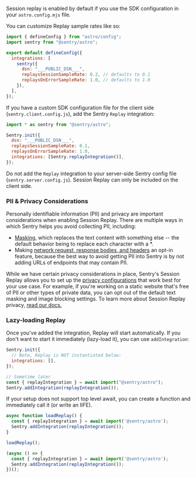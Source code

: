 Session replay is enabled by default if you use the SDK configuration in your `astro.config.mjs` file.

You can customize Replay sample rates like so:

```javascript {filename:astro.config.mjs} {8-9}
import { defineConfig } from "astro/config";
import sentry from "@sentry/astro";

export default defineConfig({
  integrations: [
    sentry({
      dsn: "___PUBLIC_DSN___",
      replaysSessionSampleRate: 0.2, // defaults to 0.1
      replaysOnErrorSampleRate: 1.0, // defaults to 1.0
    }),
  ],
});
```

If you have a <PlatformLink to="/manual-setup/#manual-sdk-initialization">custom SDK configuration file</PlatformLink> for the client side (`sentry.client.config.js`), add the Sentry `Replay` integration:

```javascript {filename:sentry.client.config.js} {5-7}
import * as sentry from "@sentry/astro";

Sentry.init({
  dsn: "___PUBLIC_DSN___",
  replaysSessionSampleRate: 0.1,
  replaysOnErrorSampleRate: 1.0,
  integrations: [Sentry.replayIntegration()],
});
```

<Alert level="warning">

Do not add the `Replay` integration to your server-side Sentry config file (`sentry.server.config.js`).
Session Replay can only be included on the client side.

</Alert>

### PII & Privacy Considerations

Personally identifiable information (PII) and privacy are important considerations when enabling Session Replay. There are multiple ways in which Sentry helps you avoid collecting PII, including:
- [Masking](/platforms/javascript/session-replay/privacy/#masking), which replaces the text content with something else -- the default behavior being to replace each character with a *.
- Making [network request, response bodies, and headers](/platforms/javascript/session-replay/privacy/#network-request-and-response-bodies-and-headers) an opt-in feature, because the best way to avoid getting PII into Sentry is by not adding URLs of endpoints that may contain PII.

While we have certain privacy considerations in place, Sentry's Session Replay allows you to set up the [privacy configurations](/platforms/javascript/session-replay/privacy/#privacy-configuration) that work best for your use case. For example, if you're working on a static website that's free of PII or other types of private data, you can opt out of the default text masking and image blocking settings.
To learn more about Session Replay privacy, [read our docs.](/platforms/javascript/session-replay/privacy/)

### Lazy-loading Replay

Once you've added the integration, Replay will start automatically. If you don't want to start it immediately (lazy-load it), you can use `addIntegration`:

```javascript
Sentry.init({
  // Note, Replay is NOT instantiated below:
  integrations: [],
});

// Sometime later
const { replayIntegration } = await import("@sentry/astro");
Sentry.addIntegration(replayIntegration());
```

If your setup does not support top level await, you can create a function and immediately call it (or write an IIFE).

```javascript {tabTitle:Function Definition}
async function loadReplay() {
  const { replayIntegration } = await import('@sentry/astro');
  Sentry.addIntegration(replayIntegration());
}

loadReplay();
```

```javascript {tabTitle:IIFE}
(async () => {
  const { replayIntegration } = await import('@sentry/astro');
  Sentry.addIntegration(replayIntegration());
})();
```
